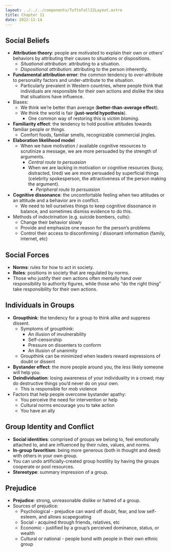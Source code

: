 ```yaml
---
layout: ../../../components/TuftsFall22Layout.astro
title: Chapter 11
date: 2022-11-14
---
```


## Social Beliefs

- **Attribution theory**: people are motivated to explain their own or others’ behaviors by attributing their causes to situations or dispositions. 
	- *Situational attribution*: attributing to a situation. 
	- *Dispositional attribution*: attributing to the person inherently. 
- **Fundamental attribution error**: the common tendency to over-attribute to personality factors and under-attribute to the situation. 
	- Particularly prevalent in Western countries, where people think that individuals are responsible for their own actions and dislike the idea that situations have influence. 
- Biases:
	- We think we’re better than average (**better-than-average effect**).
	- We think the world is fair (**just-world hypothesis**).
		- One common way of restoring this is *victim blaming*. 
- **Familiarity effect**: the tendency to hold positive attitudes towards familiar people or things. 
	- Comfort foods, familiar smells, recognizable commercial jingles. 
- **Elaboration likelihood model**
	- When we have motivation / available cognitive resources to scrutinize a message, we are more persuaded by the strength of arguments. 
		- *Central route to persuasion*
		- When we are lacking in motivation or cognitive resources (busy, distracted, tired) we are more persuaded by superficial things (celebrity spokesperson, the attractiveness of the person making the argument). 
			- *Peripheral route to persuasion*
- **Cognitive dissonance**: the uncomfortable feeling when two attitudes or an attitude and a behavior are in conflict. 
	- We need to tell ourselves things to keep cognitive dissonance in balance, and sometimes dismiss evidence to do this. 
- Methods of indoctrination (e.g. suicide bombers, cults): 
	- Change their behavior slowly
	- Provide and emphasize one reason for the person’s problems
	- Control their access to disconfirming / dissonant information (family, internet, etc)


## Social Forces

- **Norms**: rules for how to act in society. 
- **Roles**: positions in society that are regulated by norms. 
- Those who justify their own actions often mentally hand over responsibility to authority figures, while those who “do the right thing” take responsibility for their own actions. 


## Individuals in Groups

- **Groupthink**: the tendency for a group to think alike and suppress dissent. 
	- Symptoms of groupthink:
		- An illusion of invulnerability
		- Self-censorship
		- Pressure on dissenters to conform
		- An illusion of unanimity
	- Groupthink can be minimized when leaders reward expressions of doubt or dissent
- **Bystander effect**: the more people around you, the *less* likely someone will help you. 
- **Deindividuation**: losing awareness of your individuality in a crowd; may do destructive things you’d never do on your own. 
	- This is responsible for mob violence
- Factors that help people overcome bystander apathy:
	- You perceive the need for intervention or help
	- Cultural norms encourage you to take action
	- You have an ally


## Group Identity and Conflict

- **Social identities**: comprised of groups we belong to, feel emotionally attached to, and are influenced by their rules, values, and norms. 
- **In-group favoritism**: being more generous (both in thought and deed) with others in your own group. 
- You can undo artificially-created group hostility by having the groups cooperate or pool resources. 
- **Stereotype**: summary impression of a group. 

## Prejudice

- **Prejudice**: strong, unreasonable dislike or hatred of a group. 
- Sources of prejudice: 
	- Psychological - prejudice can ward off doubt, fear, and low self-esteem, and allows scapegoating
	- Social - acquired through friends, relatives, etc
	- Economic - justified by a group’s perceived dominance, status, or wealth
	- Cultural or national - people bond with people in their own ethnic group